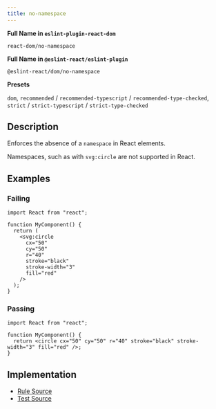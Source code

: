 ```yaml
---
title: no-namespace
---
```


**Full Name in `eslint-plugin-react-dom`**

```plain copy
react-dom/no-namespace
```

**Full Name in `@eslint-react/eslint-plugin`**

```plain copy
@eslint-react/dom/no-namespace
```

**Presets**

`dom`, `recommended` / `recommended-typescript` / `recommended-type-checked`, `strict` / `strict-typescript` / `strict-type-checked`
## Description

Enforces the absence of a `namespace` in React elements.

Namespaces, such as with `svg:circle` are not supported in React.

## Examples

### Failing

```tsx
import React from "react";

function MyComponent() {
  return (
    <svg:circle
      cx="50"
      cy="50"
      r="40"
      stroke="black"
      stroke-width="3"
      fill="red"
    />
  );
}
```

### Passing

```tsx
import React from "react";

function MyComponent() {
  return <circle cx="50" cy="50" r="40" stroke="black" stroke-width="3" fill="red" />;
}
```

## Implementation

- [Rule Source](https://github.com/Rel1cx/eslint-react/tree/main/packages/plugins/eslint-plugin-react-dom/src/rules/no-namespace.ts)
- [Test Source](https://github.com/Rel1cx/eslint-react/tree/main/packages/plugins/eslint-plugin-react-dom/src/rules/no-namespace.spec.ts)
